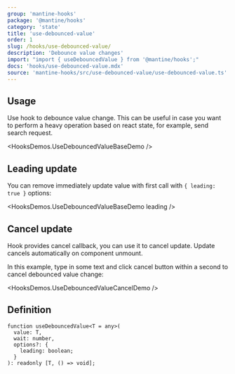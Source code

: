 ```yaml
---
group: 'mantine-hooks'
package: '@mantine/hooks'
category: 'state'
title: 'use-debounced-value'
order: 1
slug: /hooks/use-debounced-value/
description: 'Debounce value changes'
import: "import { useDebouncedValue } from '@mantine/hooks';"
docs: 'hooks/use-debounced-value.mdx'
source: 'mantine-hooks/src/use-debounced-value/use-debounced-value.ts'
---
```



## Usage

Use hook to debounce value change.
This can be useful in case you want to perform a heavy operation based on react state,
for example, send search request.

<HooksDemos.UseDebouncedValueBaseDemo />

## Leading update

You can remove immediately update value with first call with `{ leading: true }` options:

<HooksDemos.UseDebouncedValueBaseDemo leading />

## Cancel update

Hook provides cancel callback, you can use it to cancel update.
Update cancels automatically on component unmount.

In this example, type in some text and click cancel button within a second to cancel debounced value change:

<HooksDemos.UseDebouncedValueCancelDemo />

## Definition

```tsx
function useDebouncedValue<T = any>(
  value: T,
  wait: number,
  options?: {
    leading: boolean;
  }
): readonly [T, () => void];
```
